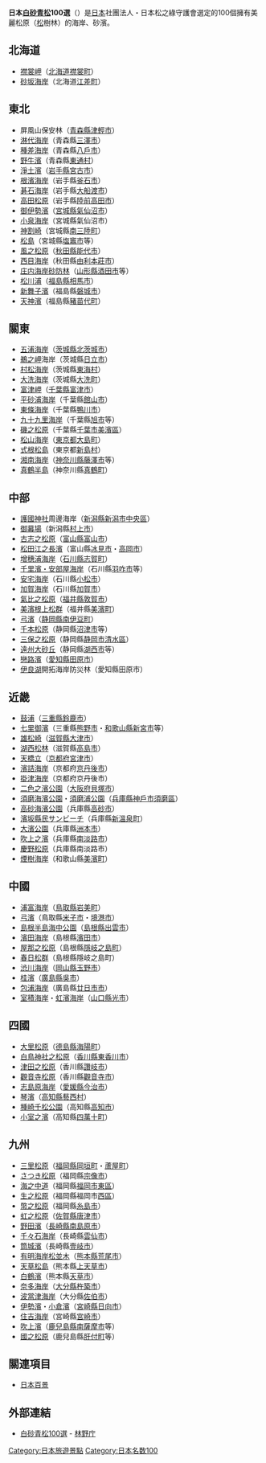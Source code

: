 {{unreferenced|time=2016-09-09T14:19:06+00:00}}
'''日本[[白砂青松|白砂青松]]100選'''（{{jpn|j=日本の白砂青松100選|hg=にほんのはくしゃせいしょうひゃくせん}}）是[[日本|日本]]社團法人・日本松之綠守護會選定的100個擁有美麗松原（[[松|松]]樹林）的海岸、砂濱。

== 北海道 ==
*[[襟裳岬|襟裳岬]]（[[北海道|北海道]][[襟裳町|襟裳町]]）
*[[砂坂海岸|砂坂海岸]]（北海道[[江差町|江差町]]）

== 東北 ==
*屏風山保安林（[[青森縣|青森縣]][[津輕市|津輕市]]）
*[[淋代海岸|淋代海岸]]（青森縣[[三澤市|三澤市]]）
*[[種差海岸|種差海岸]]（青森縣[[八戶市|八戶市]]）
*[[野牛濱|野牛濱]]（青森縣[[東通村|東通村]]）
*[[淨土濱|淨土濱]]（[[岩手縣|岩手縣]][[宮古市|宮古市]]）
*[[根濱海岸|根濱海岸]]（岩手縣[[釜石市|釜石市]]）
*[[碁石海岸|碁石海岸]]（岩手縣[[大船渡市|大船渡市]]） 
*[[高田松原|高田松原]]（岩手縣[[陸前高田市|陸前高田市]]） 
*[[御伊勢濱|御伊勢濱]]（[[宮城縣|宮城縣]][[氣仙沼市|氣仙沼市]]） 
*[[小泉海岸|小泉海岸]]（宮城縣氣仙沼市） 
*[[神割崎|神割崎]]（宮城縣[[南三陸町|南三陸町]]） 
*[[松島|松島]]（宮城縣[[塩竈市|塩竈市]]等）　　　　　　　　　　 
*[[風之松原|風之松原]]（[[秋田縣|秋田縣]][[能代市|能代市]]）
*[[西目海岸|西目海岸]]（秋田縣[[由利本莊市|由利本莊市]]） 
*[[庄内海岸|庄内海岸]][[砂防林|砂防林]]（[[山形縣|山形縣]][[酒田市|酒田市]]等）
*[[松川浦|松川浦]]（[[福島縣|福島縣]][[相馬市|相馬市]]）
*[[新舞子海岸|新舞子濱]]（福島縣[[磐城市|磐城市]]） 
*[[小平潟天滿宮|天神濱]]（福島縣[[豬苗代町|豬苗代町]]）

== 關東 ==
*[[五浦海岸|五浦海岸]]（[[茨城縣|茨城縣]][[北茨城市|北茨城市]]）
*[[鵜之岬|鵜之岬]]海岸（茨城縣[[日立市|日立市]]） 
*[[村松海岸|村松海岸]]（茨城縣[[東海村_(那珂郡)|東海村]]） 
*[[大洗海岸|大洗海岸]]（茨城縣[[大洗町|大洗町]]） 
*[[富津岬|富津岬]]（[[千葉縣|千葉縣]][[富津市|富津市]]） 
*[[平砂浦海岸|平砂浦海岸]]（千葉縣[[館山市|館山市]]） 
*[[東條海岸|東條海岸]]（千葉縣[[鴨川市|鴨川市]]） 
*[[九十九里海岸|九十九里海岸]]（千葉縣[[旭市|旭市]]等） 
*[[磯之松原|磯之松原]]（千葉縣[[千葉市|千葉市]][[美濱區|美濱區]]）
*[[松山海岸|松山海岸]]（[[東京都|東京都]][[大島町|大島町]]）
*[[式根松島|式根松島]]（東京都[[新島村|新島村]]） 
*[[湘南海岸|湘南海岸]]（[[神奈川縣|神奈川縣]][[藤澤市|藤澤市]]等） 
*[[真鶴半島|真鶴半島]]（神奈川縣[[真鶴町|真鶴町]]）

== 中部 ==
*[[新潟縣護國神社|護國神社]]周邊海岸（[[新潟縣|新潟縣]][[新潟市|新潟市]][[中央區_(新潟市)|中央區]]） 
*[[御幕場|御幕場]]（新潟縣[[村上市|村上市]]）
*[[古志之松原|古志之松原]]（[[富山縣|富山縣]][[富山市|富山市]]） 
*[[松田江之長濱|松田江之長濱]]（富山縣[[冰見市|冰見市]]・[[高岡市|高岡市]]） 
*[[增穗浦海岸|增穗浦海岸]]（[[石川縣|石川縣]][[志賀町|志賀町]]）
*[[千里濱・安部屋海岸|千里濱・安部屋海岸]]（石川縣[[羽咋市|羽咋市]]等） 
*[[安宅海岸|安宅海岸]]（石川縣[[小松市|小松市]]）
*[[加賀海岸|加賀海岸]]（石川縣[[加賀市|加賀市]]） 
*[[氣比松原|氣比之松原]]（[[福井縣|福井縣]][[敦賀市|敦賀市]]） 
*[[美濱核電廠|美濱根上松群]]（福井縣[[美濱町_(福井縣)|美濱町]]） 
*[[弓濱_(静岡縣)|弓濱]]（[[静岡縣|静岡縣]][[南伊豆町|南伊豆町]]）
*[[千本松原_(静岡縣)|千本松原]]（静岡縣[[沼津市|沼津市]]等） 
*[[三保之松原|三保之松原]]（静岡縣[[静岡市|静岡市]][[清水區_(日本)|清水區]]） 
*[[遠州大砂丘|遠州大砂丘]]（静岡縣[[湖西市|湖西市]]等） 
*[[戀路濱|戀路濱]]（[[愛知縣|愛知縣]][[田原市|田原市]]）
*[[伊良湖|伊良湖]]開拓海岸防災林（愛知縣田原市）

== 近畿 ==
*[[鼓浦|鼓浦]]（[[三重縣|三重縣]][[鈴鹿市|鈴鹿市]]）
*[[七里御濱|七里御濱]]（三重縣[[熊野市|熊野市]]・[[和歌山縣|和歌山縣]][[新宮市|新宮市]]等） 
*[[雄松崎|雄松崎]]（[[滋賀縣|滋賀縣]][[大津市|大津市]]）
*[[湖西松林|湖西松林]]（滋賀縣[[高島市|高島市]]） 
*[[天橋立|天橋立]]（[[京都府|京都府]][[宮津市|宮津市]]）
*[[濱詰海岸|濱詰海岸]]（京都府[[京丹後市|京丹後市]]） 
*[[掛津海岸|掛津海岸]]（京都府京丹後市） 
*[[二色之濱公園|二色之濱公園]]（[[大阪府|大阪府]][[貝塚市|貝塚市]]） 
*[[須磨海濱公園|須磨海濱公園]]・[[須磨浦公園|須磨浦公園]]（[[兵庫縣|兵庫縣]][[神戶市|神戶市]][[須磨區|須磨區]]）
*[[高砂海濱公園|高砂海濱公園]]（兵庫縣[[高砂市|高砂市]]） 
*[[濱坂縣民サンビーチ|濱坂縣民サンビーチ]]（兵庫縣[[新溫泉町|新溫泉町]]） 
*[[大濱公園_(洲本市)|大濱公園]]（兵庫縣[[洲本市|洲本市]]） 
*[[吹上之濱|吹上之濱]]（兵庫縣[[南淡路市|南淡路市]]）
*[[慶野松原|慶野松原]]（兵庫縣南淡路市） 
*[[煙樹海岸|煙樹海岸]]（和歌山縣[[美濱町_(和歌山縣)|美濱町]]）

== 中國 ==
*[[浦富海岸|浦富海岸]]（[[鳥取縣|鳥取縣]][[岩美町|岩美町]]）
*[[弓濱_(鳥取縣)|弓濱]]（鳥取縣[[米子市|米子市]]・[[境港市|境港市]]） 
*[[島根半島海中公園|島根半島海中公園]]（[[島根縣|島根縣]][[出雲市|出雲市]]） 
*[[濱田海岸|濱田海岸]]（島根縣[[濱田市|濱田市]]） 
*[[屋那之松原|屋那之松原]]（島根縣[[隱岐之島町|隱岐之島町]]） 
*[[春日松群|春日松群]]（島根縣隱岐之島町） 
*[[渋川海岸|渋川海岸]]（[[岡山縣|岡山縣]][[玉野市|玉野市]]） 
*[[桂濱_(廣島縣)|桂濱]]（[[廣島縣|廣島縣]][[吳市|吳市]]）
*[[包浦海岸|包浦海岸]]（廣島縣[[廿日市市|廿日市市]]） 
*[[室積海岸|室積海岸]]・[[虹濱海水浴場|虹濱海岸]]（[[山口縣|山口縣]][[光市|光市]]）

== 四國 ==
*[[大里松原|大里松原]]（[[德島縣|德島縣]][[海陽町|海陽町]]）
*[[白鳥神社_(東香川市)|白鳥神社之松原]]（[[香川縣|香川縣]][[東香川市|東香川市]]） 
*[[津田之松原|津田之松原]]（香川縣[[讚岐市|讚岐市]]）
*[[觀音寺松原|觀音寺松原]]（香川縣[[觀音寺市|觀音寺市]]） 
*[[志島原海岸|志島原海岸]]（[[愛媛縣|愛媛縣]][[今治市|今治市]]） 
*[[琴濱|琴濱]]（[[高知縣|高知縣]][[藝西村|藝西村]]） 
*[[種崎千松公園|種崎千松公園]]（高知縣[[高知市|高知市]]） 
*[[小室之濱|小室之濱]]（高知縣[[四萬十町|四萬十町]]）

== 九州 ==
*[[三里松原|三里松原]]（[[福岡縣|福岡縣]][[岡垣町|岡垣町]]・[[蘆屋町|蘆屋町]]） 
*[[さつき松原|さつき松原]]（福岡縣[[宗像市|宗像市]]） 
*[[海之中道|海之中道]]（福岡縣[[福岡市|福岡市]][[東區_(福岡市)|東區]]） 
*[[生之松原|生之松原]]（福岡縣福岡市[[西區_(福岡市)|西區]]） 
*[[幣之松原|幣之松原]]（福岡縣[[糸島市|糸島市]]） 
*[[虹之松原|虹之松原]]（[[佐賀縣|佐賀縣]][[唐津市_(日本)|唐津市]]） 
*[[野田濱|野田濱]]（[[長崎縣|長崎縣]][[南島原市|南島原市]]）
*[[千々石海岸|千々石海岸]]（長崎縣[[雲仙市|雲仙市]]） 
*[[筒城濱|筒城濱]]（長崎縣[[壹岐市|壹岐市]]） 
*[[有明海岸松並木|有明海岸松並木]]（[[熊本縣|熊本縣]][[荒尾市|荒尾市]]） 
*[[天草松島|天草松島]]（熊本縣[[上天草市|上天草市]]）
*[[白鶴濱|白鶴濱]]（熊本縣[[天草市|天草市]]） 
*[[奈多海岸_(大分縣)|奈多海岸]]（[[大分縣|大分縣]][[杵築市|杵築市]]）
*[[波當津海岸|波當津海岸]]（大分縣[[佐伯市|佐伯市]]）
*[[伊勢濱（宮崎縣）|伊勢濱]]・[[小倉濱|小倉濱]]（[[宮崎縣|宮崎縣]][[日向市|日向市]]） 
*[[住吉海岸|住吉海岸]]（宮崎縣[[宮崎市|宮崎市]]） 
*[[吹上濱|吹上濱]]（[[鹿兒島縣|鹿兒島縣]][[南薩摩市|南薩摩市]]等） 
*[[國之松原|國之松原]]（鹿兒島縣[[肝付町|肝付町]]等）

== 關連項目 ==
*[[日本百景|日本百景]]

== 外部連結 ==
*[http://www.rinya.maff.go.jp/j/hogo/higai/seisyou.html 白砂青松100選] {{Wayback|url=http://www.rinya.maff.go.jp/j/hogo/higai/seisyou.html |date=20200222060848 }} - [http://www.rinya.maff.go.jp/ 林野庁] {{Wayback|url=http://www.rinya.maff.go.jp/ |date=20140412204638 }}

[[Category:日本旅遊景點|Category:日本旅遊景點]]
[[Category:日本名数100|Category:日本名数100]]